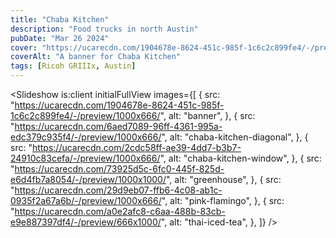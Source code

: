 ```yaml
---
title: "Chaba Kitchen"
description: "Food trucks in north Austin"
pubDate: "Mar 26 2024"
cover: "https://ucarecdn.com/1904678e-8624-451c-985f-1c6c2c899fe4/-/preview/1000x666/"
coverAlt: "A banner for Chaba Kitchen"
tags: [Ricoh GRIIIx, Austin]
---
```



<Slideshow
  is:client
  initialFullView
  images={[
    {
      src: "https://ucarecdn.com/1904678e-8624-451c-985f-1c6c2c899fe4/-/preview/1000x666/",
      alt: "banner",
    },
    {
      src: "https://ucarecdn.com/6aed7089-96ff-4361-995a-edc379c935f4/-/preview/1000x666/",
      alt: "chaba-kitchen-diagonal",
    },
    {
      src: "https://ucarecdn.com/2cdc58ff-ae39-4dd7-b3b7-24910c83cefa/-/preview/1000x666/",
      alt: "chaba-kitchen-window",
    },
    {
      src: "https://ucarecdn.com/73925d5c-6fc0-445f-825d-e6d4fb7a8054/-/preview/1000x1000/",
      alt: "greenhouse",
    },
    {
      src: "https://ucarecdn.com/29d9eb07-ffb6-4c08-ab1c-0935f2a67a6b/-/preview/1000x666/",
      alt: "pink-flamingo",
    },
    {
      src: "https://ucarecdn.com/a0e2afc8-c6aa-488b-83cb-e9e887397df4/-/preview/666x1000/",
      alt: "thai-iced-tea",
    },
  ]}
/>
